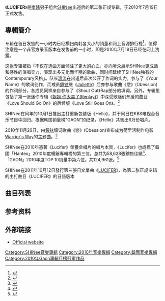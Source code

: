 {{Infobox album
| name       = LUCIFER
| type       = 錄音室專輯
| artist     = [[SHINee|SHINee]]
| cover      = 
| released   = {{flagicon|South Korea}}{{Start date|2010|07|19}}
| recorded   = 2008-2010年
| genre      = 流行、舞曲、Contemporary R&B
| length     = 47:59 <small>(Version A & B)</small>
| language   = [[韓語|韓語]]
| label      = [[SM_Entertainment|SM Entertainment]], [[Avex_Trax|愛貝克思]]
| producer   = [[李秀滿|李秀滿]]
| reviews    = 
| prev_title = [[2009,_Year_Of_Us|2009, Year Of Us]]
| prev_year  = 2009
| next_title = [[THE_FIRST|THE FIRST]]
| next_year  = 2011
| misc       = 
}}
《'''LUCIFER'''》是[[南韩|南韩]]男子组合[[SHINee|SHINee]]出道后的第二张正规专辑，于2010年7月19日正式发售。

==專輯簡介==
专辑在首日发售的一小时内已经横扫南韩各大小的销量和网上音源排行榜<ref>{{citeweb|url=http://www.mydaily.co.kr/news/read.html?newsid=201007201127121133|title=SHINee"LUCIFER",各大音乐榜ALLKILL|publisher=mydaily.kr|accessdate=2010-07-20|archive-date=2010-07-21|archive-url=https://web.archive.org/web/20100721122223/http://www.mydaily.co.kr/news/read.html?newsid=201007201127121133|dead-url=no}}</ref>，值得注意是一个非官方录音版本在发售前的一小时，即是2010年7月18日已经在网上洩露。

这张专辑被指「不仅在选曲方面倾注了更大的心血，亦向听众展示SHINee更成熟和感性的演唱实力，表现出多元化而华丽的歌曲，同时间延续了SHINee独有的Contemporary风格」。队长[[溫流_(韓國)|溫流]]在出道后首次公开了作词的实力，参与了《Your Name》的歌词创作，而成员[[金鐘铉|鐘铉]]继《[[Juliette|Juliette]]》后亦参与歌曲《慾》(Obession)的作词部分，各成员同样亲自参与了《Shout Out》Rap部分的填词。另外，专辑里包括了第一张迷你专辑《[[姐姐_你太美了(Replay)|姐姐 你太美了(Replay)]]》中深受歌迷们热爱的曲目《Love Should Go On》的后续版《Love Still Goes On》。<ref>{{citeweb |url=http://shinee.smtown.com/pages/shinee/version06/albuminfo.sm?info=intro |title=SMTOWN官方网站《LUCIFER》介绍 |publisher=SMTOWN |accessdate=2010-07-19 |deadurl=yes |archiveurl=https://web.archive.org/web/20110716095653/http://shinee.smtown.com/pages/shinee/version06/albuminfo.sm?info=intro |archivedate=2011-07-16 }}</ref>

SHINee在同年的10月1日推出主打重新包装版《Hello》，并于同日在KBS电视台音乐节目中回归。根据韩国销量榜"GAON”的纪录，《Hello》共售出6万份唱片。

2010年11月26日，由[[金鐘铉|鐘铉]]填词歌曲《慾》(Obession)宣布成为荷里活制作电影[[Warrior's_Way|Warrior's Way]]的主题曲。<ref>{{citeweb|url=http://www.allkpop.com/2010/11/shinee-presents-obsession-for-the-warriors-way-mv|title=SHINee presents “Obsession” for “The Warrior’s Way” MV|publisher=ALLKPOP|accessdate=2010-11-26|archive-date=2012-10-17|archive-url=https://web.archive.org/web/20121017002414/http://www.allkpop.com/2010/11/shinee-presents-obsession-for-the-warriors-way-mv|dead-url=no}}</ref>

SHINee在2010年憑著《Lucifer》榮獲金唱片的唱片本賞，《Lucifer》也成爲了韓國「Hanteo」2010年度暢銷專輯榜的第三位，总共为58,628張銷售佳績<ref>{{citeweb|url=http://kpopn.com/2010/12/27/46732/|title=Hanteo年度銷量排行榜|publisher=kpopn|accessdate=2010-12-27|archive-url=https://web.archive.org/web/20110305011514/http://kpopn.com/2010/12/27/46732/|archive-date=2011-03-05|dead-url=yes}}</ref>、「GAON」2010年度TOP 10销量中第六位，共124,961张。<ref>{{citeweb|url=http://www.gaonchart.co.kr/main/section/notice/view.gaon?idx=36|title=Top 100 Chart sectoral heated above 2010|publisher=GAON|accessdate=2011-02-08|archive-date=2011-02-13|archive-url=https://web.archive.org/web/20110213045903/http://www.gaonchart.co.kr/main/section/notice/view.gaon?idx=36|dead-url=no}}</ref>

SHINee在2011年10月12日發行第三張日文單曲《[[LUCIFER_(SHINee單曲)|LUCIFER]]》，為第二张正规专辑的主打曲目《LUCIFER》的日語版本

==曲目列表==
{{Tracklist
| total_length = 47:59

| title1       = Up & Down
| lyrics1      = Misfit, [[鐘鉉|鐘鉉]]
| music1       = Wiidope
| length1      = 3:33

| title2       = [[Lucifer_(Shinee_song)|Lucifer]]
| lyrics2      = Yoo Young-jin
| music2       = Ryan Jhun, Yoo Young-jin, Adam Kapit, Bebe Rexha
| length2      = 3:54

| title3       = Electric Heart
| lyrics3      = Kim Bu-Min
| music3       = Hitchhiker
| length3      = 3:19

| title4       = A-Yo
| lyrics4      = Ha Jung-Heon
| music4       = Denzil Remedios, Kibwe Luke, Erin Reid
| length4      = 4:27

| title5       = Yok (Obsession)
| lyrics5      = [[鐘鉉|鐘鉉]]
| music5       = John Ho, Sean Alexander, Jimmy Burney
| length5      = 4:08
| note5        = 욕 (慾) (Obsession)

| title6       = Hwasal (Quasimodo)
| lyrics6      = Jo In-Hyung
| music6       = Michael Lee
| length6      = 4:08
| note6        = 화살 (Quasimodo)

| title7       = Ak (Shout Out)
| lyrics7      = JQ, Shinee, Misfit
| music7       = Steven Lee, Drew Ryan Scott, Sean Alexander
| length7      = 2:53
| note7        = 악 (Shout Out)

| title8       = Wowowow
| lyrics8      = Kim Jin-Hee
| music8       = Will Simms, Emma Stevens
| length8      = 3:11

| title9       = Your Name
| lyrics9      = [[溫流_(韓國)|温流]]
| music9       = Brandon Fraley
| length9      = 4:06

| title10      = Life
| lyrics10     = Kim Jung-Bae
| music10      = Kenzie
| length10     = 4:38

| title11      = Ready or Not
| lyrics11     = Misfit
| music11      = Mikko Tamminen, Risto Asikainen, Will Simms
| length11     = 3:03

| title12      = Love Pain
| lyrics12     = Kim Tae-Sung
| music12      = Kim Tae-Sung, Roh Tae-Ryung
| length12     = 3:43

| title13      = Sa-Gye-Hu (Love Still Goes On)
| lyrics13     = Lee Yun-Jae, JQ
| music13      = Lee Yun-Jae
| length13     = 2:56
| note13       = 사.계.후 (Love Still Goes On)
}}
{{Tracklist
| collapsed      = yes
| headline       = "Hello Repackage"
| total_length   = 57:53

| extra_column   = 編曲

| title1         = [[Lucifer_(Shinee_song)|Lucifer]]
| lyrics1        = Yoo Young Jin
| music1         = Ryan Jhun, Yoo Young-jin, Adam Kapit, Bebe Rexha
| extra1         = Ryan Jhun, Yoo Young-jin, Adam Kapit, Bebe Rexha
| length1        = 3:54

| title2         = Hello
| lyrics2        = Kim Ina (김이나)
| music2         = RTim McEwan, Jess Cates, Lars Jensen
| extra2         = Park Bum Geun (박범근)
| length2        = 3:04

| title3         = 하나 (One)
| lyrics3        = Park Sung Soo (박성수)
| music3         = Park Sung Soo (박성수)
| extra3         = Park Sung Soo (박성수)
| length3        = 3:34

| title4         = Get It
| lyrics4        = Ceejay, Gilme, [[珉豪|珉豪]], [[Key_(歌手)|Key]]
| music4         = Honor Roll, Ryan Jhun, Denzil Remedios, Kibwe Luke
| extra4         = Honor Roll, Ryan Jhun, Denzil Remedios, Kibwe Luke
| length4        = 3:23

| title5         = Up & Down
| lyrics5        = Misfit, Kim Jonghyun
| music5         = Wiidope
| extra5         = Wiidope
| length5        = 3:33

| title6         = Electric Heart
| lyrics6        = Kim Bu-Min
| music6         = Hitchhiker
| extra6         = Hitchhiker
| length6        = 3:19

| title7         = A-Yo
| lyrics7        = Ha Jung-Heon
| music7         = Denzil Remedios, Kibwe Luke, Erin Reid
| extra7         = Denzil Remedios, Kibwe Luke, Erin Reid
| length7        = 4:27

| title8         = Yok (Obsession)
| lyrics8        = Jonghyun
| music8         = John Ho, Sean Alexander, Jimmy Burney
| extra8         = John Ho
| length8        = 4:08
| note8          = 욕 (慾) (Obsession)

| title9         = Hwasal (Quasimodo)
| lyrics9        = Jo In-Hyung
| music9         = Michael Lee
| extra9         = Michael Lee
| length9        = 4:08
| note9          = 화살 (Quasimodo)

| title10        = Ak (Shout Out)
| lyrics10       = JQ, SHINee, Misfit
| music10        = Steven Lee, Drew Ryan Scott, Sean Alexander
| extra10        = Steven Lee, Drew Ryan Scott, Sean Alexander
| length10       = 2:53
| note10         = 악 (Shout Out)

| title11        = Wowowow
| lyrics11       = Kim Jin-Hee
| music11        = Will Simms, Emma Stevens
| extra11        = Jo Yong Hoon
| length11       = 3:11

| title12        = Your Name
| lyrics12       = Onew
| music12        = Brandon Fraley
| extra12        = Brandon Fraley
| length12       = 4:06

| title13        = Life
| lyrics13       = Kim Jung-Bae
| music13        = Kenzie
| extra13        = Kenzie
| length13       = 4:38

| title14        = Ready or Not
| lyrics14       = Misfit
| music14        = Mikko Tamminen, Risto Asikainen, Will Simms
| extra14        = Mikko Tamminen, Risto Asikainen, Will Simms
| length14       = 3:03

| title15        = Love Pain
| lyrics15       = Kim Tae-Sung
| music15        = Kim Tae-Sung, Roh Tae-Ryung
| extra15        = Kim Tae-Sung, Roh Tae-Ryung
| length15       = 3:43

| title16        = Sa-Gye-Hu (Love Still Goes On)
| lyrics16       = Lee Yun-Jae, JQ
| music16        = Lee Yun-Jae
| extra16        = Lee Yun-Jae
| length16       = 2:56
| note16         = 사.계.후 (Love Still Goes On)
}}

==参考资料==
<references/>

==外部链接==
* [http://shinee.smtown.com/ Official website] {{Wayback|url=http://shinee.smtown.com/ |date=20110301053230 }}

{{SHINee}}
{{Gaon專輯月榜冠軍 (2010年代前期)|2010年7月}}
[[Category:SHINee音樂專輯|Category:SHINee音樂專輯]]
[[Category:2010年音樂專輯|Category:2010年音樂專輯]]
[[Category:韓國音樂專輯|Category:韓國音樂專輯]]
[[Category:2010年Gaon專輯月榜冠軍作品|Category:2010年Gaon專輯月榜冠軍作品]]
